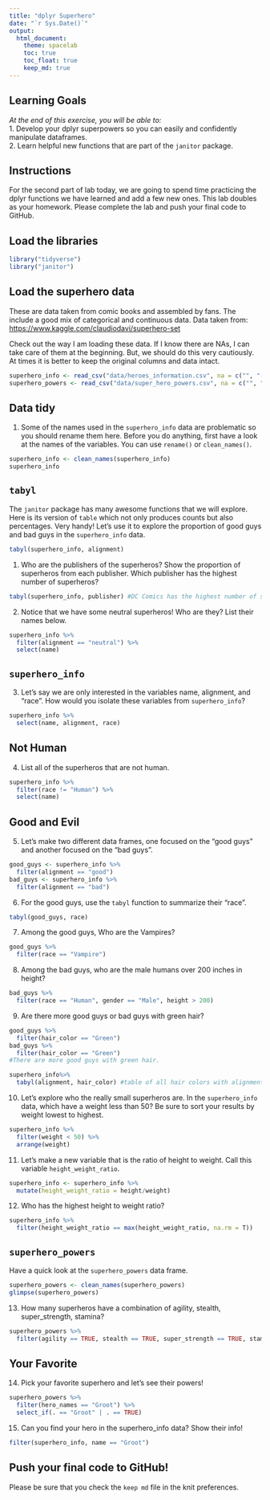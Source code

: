 ```yaml
---
title: "dplyr Superhero"
date: "`r Sys.Date()`"
output:
  html_document: 
    theme: spacelab
    toc: true
    toc_float: true
    keep_md: true
---
```


## Learning Goals

*At the end of this exercise, you will be able to:*\
1. Develop your dplyr superpowers so you can easily and confidently manipulate dataframes.\
2. Learn helpful new functions that are part of the `janitor` package.

## Instructions

For the second part of lab today, we are going to spend time practicing the dplyr functions we have learned and add a few new ones. This lab doubles as your homework. Please complete the lab and push your final code to GitHub.

## Load the libraries

```r
library("tidyverse")
library("janitor")
```

## Load the superhero data

These are data taken from comic books and assembled by fans. The include a good mix of categorical and continuous data. Data taken from: <https://www.kaggle.com/claudiodavi/superhero-set>

Check out the way I am loading these data. If I know there are NAs, I can take care of them at the beginning. But, we should do this very cautiously. At times it is better to keep the original columns and data intact.

```r
superhero_info <- read_csv("data/heroes_information.csv", na = c("", "-99", "-")) #don't do it unless you understand the data!
superhero_powers <- read_csv("data/super_hero_powers.csv", na = c("", "-99", "-"))
```

## Data tidy

1.  Some of the names used in the `superhero_info` data are problematic so you should rename them here. Before you do anything, first have a look at the names of the variables. You can use `rename()` or `clean_names()`.\

```r
superhero_info <- clean_names(superhero_info)
superhero_info
```

## `tabyl`

The `janitor` package has many awesome functions that we will explore. Here is its version of `table` which not only produces counts but also percentages. Very handy! Let's use it to explore the proportion of good guys and bad guys in the `superhero_info` data.

```r
tabyl(superhero_info, alignment)
```

1.  Who are the publishers of the superheros? Show the proportion of superheros from each publisher. Which publisher has the highest number of superheros?\

```r
tabyl(superhero_info, publisher) #DC Comics has the highest number of superheros
```

2.  Notice that we have some neutral superheros! Who are they? List their names below.\

```r
superhero_info %>%
  filter(alignment == "neutral") %>%
  select(name)
```

## `superhero_info`

3.  Let's say we are only interested in the variables name, alignment, and "race". How would you isolate these variables from `superhero_info`?

```r
superhero_info %>%
  select(name, alignment, race)
```

## Not Human

4.  List all of the superheros that are not human.

```r
superhero_info %>%
  filter(race != "Human") %>%
  select(name)
```

## Good and Evil

5.  Let's make two different data frames, one focused on the "good guys" and another focused on the "bad guys".

```r
good_guys <- superhero_info %>%
  filter(alignment == "good")
bad_guys <- superhero_info %>%
  filter(alignment == "bad")
```

6.  For the good guys, use the `tabyl` function to summarize their "race".

```r
tabyl(good_guys, race)
```

7.  Among the good guys, Who are the Vampires?

```r
good_guys %>%
  filter(race == "Vampire")
```

8.  Among the bad guys, who are the male humans over 200 inches in height?

```r
bad_guys %>%
  filter(race == "Human", gender == "Male", height > 200)
```

9.  Are there more good guys or bad guys with green hair?\

```r
good_guys %>%
  filter(hair_color == "Green")
bad_guys %>%
  filter(hair_color == "Green")
#There are more good guys with green hair.
```

```r
superhero_info%>%
  tabyl(alignment, hair_color) #table of all hair colors with alignments
```

10. Let's explore who the really small superheros are. In the `superhero_info` data, which have a weight less than 50? Be sure to sort your results by weight lowest to highest.\

```r
superhero_info %>%
  filter(weight < 50) %>%
  arrange(weight)
```

11. Let's make a new variable that is the ratio of height to weight. Call this variable `height_weight_ratio`.\

```r
superhero_info <- superhero_info %>%
  mutate(height_weight_ratio = height/weight)
```

12. Who has the highest height to weight ratio?\

```r
superhero_info %>%
  filter(height_weight_ratio == max(height_weight_ratio, na.rm = T))
```

## `superhero_powers`

Have a quick look at the `superhero_powers` data frame.

```r
superhero_powers <- clean_names(superhero_powers)
glimpse(superhero_powers)
```

13. How many superheros have a combination of agility, stealth, super_strength, stamina?

```r
superhero_powers %>%
  filter(agility == TRUE, stealth == TRUE, super_strength == TRUE, stamina == TRUE) #40 superheros have this combination of powers
```

## Your Favorite

14. Pick your favorite superhero and let's see their powers!\

```r
superhero_powers %>%
  filter(hero_names == "Groot") %>%
  select_if(. == "Groot" | . == TRUE)
```

15. Can you find your hero in the superhero_info data? Show their info!\

```r
filter(superhero_info, name == "Groot")
```

## Push your final code to GitHub!

Please be sure that you check the `keep md` file in the knit preferences.
